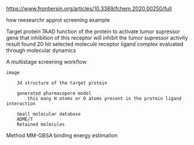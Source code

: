 https://www.frontiersin.org/articles/10.3389/fchem.2020.00250/full

how reesearchr approt screening example


Target protein  7AAD
function of the protein
    to activate tumor supressor gene
    that inhibition of this receptor will inhibit the tumor supressor activity
result 
    found 20 hit selected molecule
receptor ligand complex evaluated through molecular dynamics


A multistage screening workflow

    image

        3d structure of the target protein

        generated pharmacopore model
            this many H atoms or O atoms present in the protein ligand interaction

        Small molecular database
        ADME/T
        Retained molecules

Method MM-GBSA binding energy estimation
        




